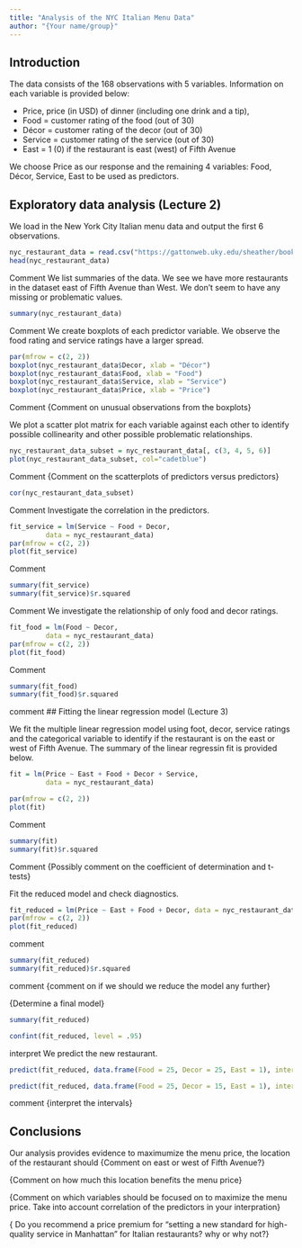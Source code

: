 ```yaml
---
title: "Analysis of the NYC Italian Menu Data"
author: "{Your name/group}"
---
```


## Introduction

The data consists of the 168 observations with 5 variables. Information on each variable is provided below:

- Price, price (in USD) of dinner (including one drink and a tip), 
- Food = customer rating of the food (out of 30)
- Décor = customer rating of the decor (out of 30)
- Service = customer rating of the service (out of 30)
- East = 1 (0) if the restaurant is east (west) of Fifth Avenue

We choose Price as our response and the remaining 4 variables: Food, Décor, Service, East to be used as predictors.

## Exploratory data analysis (Lecture 2)

We load in the New York City Italian menu data and output the first 6 observations.

```r
nyc_restaurant_data = read.csv("https://gattonweb.uky.edu/sheather/book//docs/datasets/nyc.csv", header = T)
head(nyc_restaurant_data)
```

{Comment on how we are going to use the variables. We going to use Food, Decor, Service as continuous? Does this make sense and why?}

We list summaries of the data. We see we have more restaurants in the dataset east of Fifth Avenue than West.
We don't seem to have any missing or problematic values.

```r
summary(nyc_restaurant_data)
```

{Comment on the summary}

We create boxplots of each predictor variable. We observe the food rating and service ratings have a larger spread. 

```r
par(mfrow = c(2, 2))
boxplot(nyc_restaurant_data$Decor, xlab = "Décor")
boxplot(nyc_restaurant_data$Food, xlab = "Food")
boxplot(nyc_restaurant_data$Service, xlab = "Service")
boxplot(nyc_restaurant_data$Price, xlab = "Price")
```

{Comment on the boxplots}

{Comment on unusual observations from the boxplots}

We plot a scatter plot matrix for each variable against each other to identify possible collinearity and other possible problematic relationships.

```r
nyc_restaurant_data_subset = nyc_restaurant_data[, c(3, 4, 5, 6)]
plot(nyc_restaurant_data_subset, col="cadetblue")
```

{Comment on the scatterplots of response versus predictors}

{Comment on the scatterplots of predictors versus predictors}

```r
cor(nyc_restaurant_data_subset) 
```

{Comment on the correlation}

Investigate the correlation in the predictors.

```r
fit_service = lm(Service ~ Food + Decor, 
         data = nyc_restaurant_data)
par(mfrow = c(2, 2))
plot(fit_service)
```

{Comment on diagnostics}

```r
summary(fit_service)
summary(fit_service)$r.squared
```

{Comment on summary output and coefficient of determination}

We investigate the relationship of only food and decor ratings.

```r
fit_food = lm(Food ~ Decor, 
         data = nyc_restaurant_data)
par(mfrow = c(2, 2))
plot(fit_food)
```

{Comment on diagnostics}

```r
summary(fit_food)
summary(fit_food)$r.squared
```

{ comment on coefficient of determination. Do we have evidence of high correlation? }


## Fitting the linear regression model (Lecture 3)

We fit the multiple linear regression model using foot, decor, service ratings and the categorical variable to identify if the restaurant is on the east or west of Fifth Avenue.
The summary of the linear regressin fit is provided below.

```r
fit = lm(Price ~ East + Food + Decor + Service, 
         data = nyc_restaurant_data)

par(mfrow = c(2, 2))
plot(fit)
```

{Comment on diagnostics}

```r
summary(fit)
summary(fit)$r.squared
```

{Comment on overall F test}

{Possibly comment on the coefficient of determination and t-tests}

Fit the reduced model and check diagnostics.

```r
fit_reduced = lm(Price ~ East + Food + Decor, data = nyc_restaurant_data)
par(mfrow = c(2, 2))
plot(fit_reduced)
```

{comment on diagnostics}

```r
summary(fit_reduced)
summary(fit_reduced)$r.squared
```

{ comment on the difference of the coefficient of determination of the reduced model and the full model }

{comment on if we should we reduce the model any further}

{Determine a final model}

```r
summary(fit_reduced)

confint(fit_reduced, level = .95)
```

{interpret coeffficients and comment on intervals}

We predict the new restaurant.

```r
predict(fit_reduced, data.frame(Food = 25, Decor = 25, East = 1), interval="confidence")

predict(fit_reduced, data.frame(Food = 25, Decor = 15, East = 1), interval="confidence")
```

{comment on the comparison}

{interpret the intervals}

## Conclusions

Our analysis provides evidence to maximumize the menu price, the location of the restaurant should 
{Comment on east or west of Fifth Avenue?}

{Comment on how much this location benefits the menu price}


{Comment on which variables should be focused on to maximize the menu price. Take into account correlation of the predictors in your interpration}


{ Do you recommend a price premium for “setting a new standard for high-quality service in Manhattan” for Italian restaurants? why or why not?}

